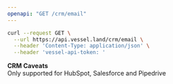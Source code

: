 ```yaml
---
openapi: "GET /crm/email"
---
```


<RequestExample>

```bash Request
curl --request GET \
  --url https://api.vessel.land/crm/email \
  --header 'Content-Type: application/json' \
  --header 'vessel-api-token: '
```

</RequestExample>

**CRM Caveats**  
Only supported for HubSpot, Salesforce and Pipedrive
